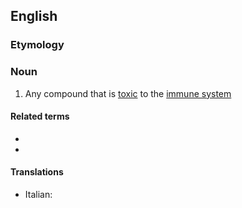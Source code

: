 ==English==

===Etymology===
{{prefix|en|immuno|toxin}}

===Noun===
{{wikipedia}}
{{en-noun}}

# Any compound that is [[toxic]] to the [[immune system]]

====Related terms====
* {{l|en|immunotoxic}}
* {{l|en|immunotoxicity}}

====Translations====
* Italian: {{t+|it|immunotossina}}